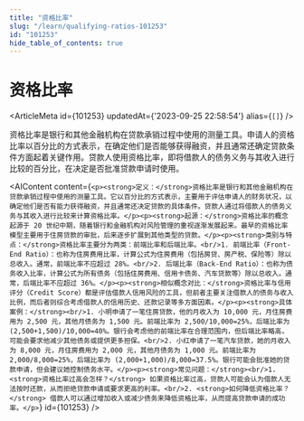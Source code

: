 ```yaml
---
title: "资格比率"
slug: "/learn/qualifying-ratios-101253"
id: "101253"
hide_table_of_contents: true
---
```



# 资格比率

<ArticleMeta id={101253} updatedAt={'2023-09-25 22:58:54'} alias={`[]`} />
<div className='border-solid border-b border-t-0 my-4 border-[var(--ifm-color-gray-300)]' />

资格比率是银行和其他金融机构在贷款承销过程中使用的测量工具。申请人的资格比率以百分比的方式表示，在确定他们是否能够获得融资，并且通常还确定贷款条件方面起着关键作用。贷款人使用资格比率，即将借款人的债务义务与其收入进行比较的百分比，在决定是否批准贷款申请时使用。

<AIContent content={`<p><strong>定义：</strong>资格比率是银行和其他金融机构在贷款承销过程中使用的测量工具。它以百分比的方式表示，主要用于评估申请人的财务状况，以确定他们是否有能力获得融资，并且通常还决定贷款的具体条件。贷款人通过将借款人的债务义务与其收入进行比较来计算资格比率。</p><p><strong>起源：</strong>资格比率的概念起源于 20 世纪中期，随着银行和金融机构对风险管理的重视逐渐发展起来。最早的资格比率模型主要用于住房贷款的审批，后来逐步扩展到其他类型的贷款。</p><p><strong>类别与特点：</strong>资格比率主要分为两类：前端比率和后端比率。<br/>1. 前端比率（Front-End Ratio）：也称为住房费用比率，计算公式为住房费用（包括房贷、房产税、保险等）除以总收入。通常，前端比率不应超过 28%。<br/>2. 后端比率（Back-End Ratio）：也称为债务收入比率，计算公式为所有债务（包括住房费用、信用卡债务、汽车贷款等）除以总收入。通常，后端比率不应超过 36%。</p><p><strong>相似概念对比：</strong>资格比率与信用评分（Credit Score）都是评估借款人信用风险的工具，但前者主要关注借款人的债务与收入比例，而后者则综合考虑借款人的信用历史、还款记录等多方面因素。</p><p><strong>具体案例：</strong><br/>1. 小明申请了一笔住房贷款，他的月收入为 10,000 元，月住房费用为 2,500 元，其他月债务为 1,500 元。前端比率为 2,500/10,000=25%，后端比率为 (2,500+1,500)/10,000=40%。银行会考虑他的前端比率在合理范围内，但后端比率略高，可能会要求他减少其他债务或提供更多担保。<br/>2. 小红申请了一笔汽车贷款，她的月收入为 8,000 元，月住房费用为 2,000 元，其他月债务为 1,000 元。前端比率为 2,000/8,000=25%，后端比率为 (2,000+1,000)/8,000=37.5%。银行可能会批准她的贷款申请，但会建议她控制债务水平。</p><p><strong>常见问题：</strong><br/>1. <strong>资格比率过高会怎样？</strong> 如果资格比率过高，贷款人可能会认为借款人无法按时还款，从而拒绝贷款申请或要求更高的利率。<br/>2. <strong>如何降低资格比率？</strong> 借款人可以通过增加收入或减少债务来降低资格比率，从而提高贷款申请的成功率。</p>`} id={101253} />
